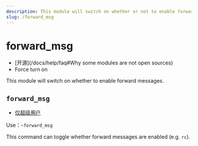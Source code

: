 ```yaml
---
description: This module will switch on whether or not to enable forward messages
slug: /forward_msg
---
```


# forward_msg

-   [开源]\(/docs/help/faq#Why some modules are not open sources)
-   Force turn on

This module will switch on whether to enable forward messages.

## `forward_msg`

-   [仅超级用户](permissions)

Use：`~forward_msg`

This command can toggle whether forward messages are enabled (e.g. `rc`).
